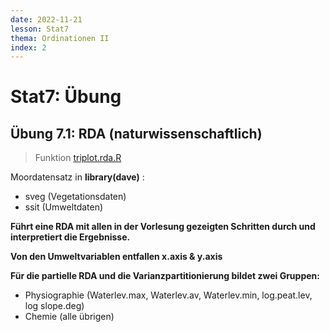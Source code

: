 ```yaml
---
date: 2022-11-21
lesson: Stat7
thema: Ordinationen II
index: 2
---
```


# Stat7: Übung

## Übung 7.1: RDA (naturwissenschaftlich)

> Funktion [triplot.rda.R](triplot.rda.R)

Moordatensatz in **library(dave)** :

- sveg (Vegetationsdaten)
- ssit (Umweltdaten)

**Führt eine RDA mit allen in der Vorlesung gezeigten Schritten durch und interpretiert die Ergebnisse.**

**Von den Umweltvariablen entfallen x.axis & y.axis**

**Für die partielle RDA und die Varianzpartitionierung bildet zwei Gruppen:**

- Physiographie (Waterlev.max, Waterlev.av, Waterlev.min, log.peat.lev, log
  slope.deg)
- Chemie (alle übrigen)
